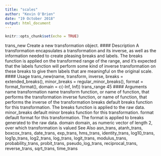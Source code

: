 ```yaml
---
title: "scales"
author: "Kevin O'Brien"
date: "19 October 2018"
output: html_document
---
```


```r
knitr::opts_chunk$set(echo = TRUE)
```

trans_new Create a new transformation object.
#### Description
A transformation encapsulates a transformation and its inverse, as well as the information needed
to create pleasing breaks and labels. The breaks function is applied on the transformed range of the
range, and it’s expected that the labels function will perform some kind of inverse transformation
on these breaks to give them labels that are meaningful on the original scale.
#### Usage
trans_new(name, transform, inverse, breaks = extended_breaks(),
minor_breaks = regular_minor_breaks(), format = format_format(),
domain = c(-Inf, Inf))
trans_range 45
#### Arguments
name transformation name
transform function, or name of function, that performs the transformation
inverse function, or name of function, that performs the inverse of the transformation
breaks default breaks function for this transformation. The breaks function is applied
to the raw data.
minor_breaks default minor breaks function for this transformation.
format default format for this transformation. The format is applied to breaks generated
to the raw data.
domain domain, as numeric vector of length 2, over which transformation is valued
See Also
asn_trans, atanh_trans, boxcox_trans, date_trans, exp_trans, hms_trans, identity_trans,
log10_trans, log1p_trans, log2_trans, log_trans, logit_trans, modulus_trans, probability_trans,
probit_trans, pseudo_log_trans, reciprocal_trans, reverse_trans, sqrt_trans, time_trans